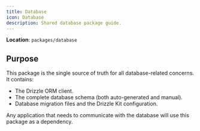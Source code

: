 ```yaml
---
title: Database
icon: Database
description: Shared database package guide.
---
```


**Location**: `packages/database`

## Purpose

This package is the single source of truth for all database-related concerns. It contains:

*   The Drizzle ORM client.
*   The complete database schema (both auto-generated and manual).
*   Database migration files and the Drizzle Kit configuration.

Any application that needs to communicate with the database will use this package as a dependency.
